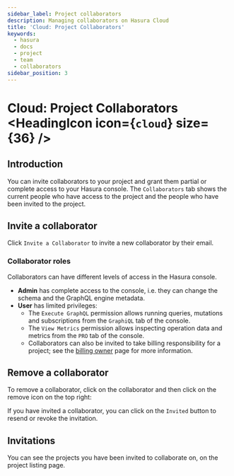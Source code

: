 ```yaml
---
sidebar_label: Project collaborators
description: Managing collaborators on Hasura Cloud
title: 'Cloud: Project Collaborators'
keywords:
  - hasura
  - docs
  - project
  - team
  - collaborators
sidebar_position: 3
---
```



# Cloud: Project Collaborators <HeadingIcon icon={`cloud`} size={36} />

## Introduction

You can invite collaborators to your project and grant them partial or complete access to your Hasura console. The
`Collaborators` tab shows the current people who have access to the project and the people who have been invited to the
project.

## Invite a collaborator

Click `Invite a Collaborator` to invite a new collaborator by their email.

<Thumbnail src='/img/graphql/cloud/projects/collaborators-view.png' alt='Collaborators tab' width='1146px' />

### Collaborator roles

Collaborators can have different levels of access in the Hasura console.

- **Admin** has complete access to the console, i.e. they can change the schema and the GraphQL engine metadata.
- **User** has limited privileges:
  - The `Execute GraphQL` permission allows running queries, mutations and subscriptions from the `GraphiQL` tab of the
    console.
  - The `View Metrics` permission allows inspecting operation data and metrics from the `PRO` tab of the console.
  - Collaborators can also be invited to take billing responsibility for a project; see the
    [billing owner](/account-management/billing/billing-owner.mdx) page for more information.

<Thumbnail src='/img/graphql/cloud/projects/add-collaborator.png' alt='Add collaborator' width='450px' />

## Remove a collaborator

To remove a collaborator, click on the collaborator and then click on the remove icon on the top right:

<Thumbnail src='/img/graphql/cloud/projects/remove-collaborator.png' alt='Remove collaborator' width='450px' />

If you have invited a collaborator, you can click on the `Invited` button to resend or revoke the invitation.

<Thumbnail
  src='/img/graphql/cloud/projects/revoke-collaboration-invitation.png'
  alt='Revoke collaboration invitation'
  width='1000px'
/>

## Invitations

You can see the projects you have been invited to collaborate on, on the project listing page.

<Thumbnail
  src='/img/graphql/cloud/projects/project-collaboration-invitation.png'
  alt='Projects invited to collaborate'
  width='1146px'
/>
